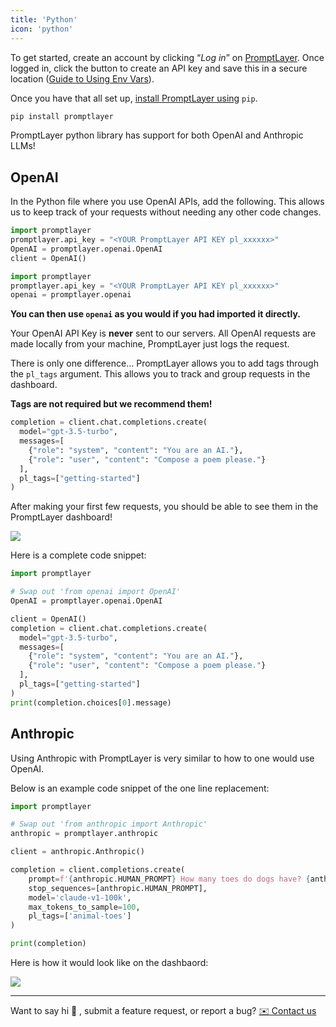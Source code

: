 ```yaml
---
title: 'Python'
icon: 'python'
---
```


To get started, create an account by clicking “*Log in*” on [PromptLayer](https://promptlayer.com/). Once logged in, click the button to create an API key and save this in a secure location ([Guide to Using Env Vars](https://towardsdatascience.com/the-quick-guide-to-using-environment-variables-in-python-d4ec9291619e)).

Once you have that all set up, [install PromptLayer using](https://pypi.org/project/promptlayer/) `pip`.

```bash
pip install promptlayer
```

PromptLayer python library has support for both OpenAI and Anthropic LLMs!

## OpenAI

In the Python file where you use OpenAI APIs, add the following. This allows us to keep track of your requests without needing any other code changes.

<CodeGroup>

```python openai >= 1.0.0
import promptlayer
promptlayer.api_key = "<YOUR PromptLayer API KEY pl_xxxxxx>"
OpenAI = promptlayer.openai.OpenAI
client = OpenAI()
```

```python openai < 1.0.0
import promptlayer
promptlayer.api_key = "<YOUR PromptLayer API KEY pl_xxxxxx>"
openai = promptlayer.openai
```

</CodeGroup>

**You can then use `openai` as you would if you had imported it directly.**

<Info>Your OpenAI API Key is **never** sent to our servers. All OpenAI requests are made locally from your machine, PromptLayer just logs the request.</Info>

There is only one difference… PromptLayer allows you to add tags through the `pl_tags` argument. This allows you to track and group requests in the dashboard. 

************Tags are not required but we recommend them!************

```python
completion = client.chat.completions.create(
  model="gpt-3.5-turbo",
  messages=[
    {"role": "system", "content": "You are an AI."},
    {"role": "user", "content": "Compose a poem please."}
  ],
  pl_tags=["getting-started"]
)
```

After making your first few requests, you should be able to see them in the PromptLayer dashboard!

<img src="/images/prompt-in-dashboard.png" />

Here is a complete code snippet:

```python
import promptlayer

# Swap out 'from openai import OpenAI'
OpenAI = promptlayer.openai.OpenAI

client = OpenAI()
completion = client.chat.completions.create(
  model="gpt-3.5-turbo",
  messages=[
    {"role": "system", "content": "You are an AI."},
    {"role": "user", "content": "Compose a poem please."}
  ],
  pl_tags=["getting-started"]
)
print(completion.choices[0].message)
```

## Anthropic

Using Anthropic with PromptLayer is very similar to how to one would use OpenAI. 

Below is an example code snippet of the one line replacement:

```python
import promptlayer

# Swap out 'from anthropic import Anthropic'
anthropic = promptlayer.anthropic

client = anthropic.Anthropic()

completion = client.completions.create(
    prompt=f'{anthropic.HUMAN_PROMPT} How many toes do dogs have? {anthropic.AI_PROMPT}',
    stop_sequences=[anthropic.HUMAN_PROMPT],
    model='claude-v1-100k',
    max_tokens_to_sample=100,
    pl_tags=['animal-toes']
)

print(completion)
```

Here is how it would look like on the dashbaord:

<img src="/images/anthropic-test1.png" />

---

Want to say hi 👋 , submit a feature request, or report a bug? [✉️ Contact us](mailto:hello@promptlayer.com)